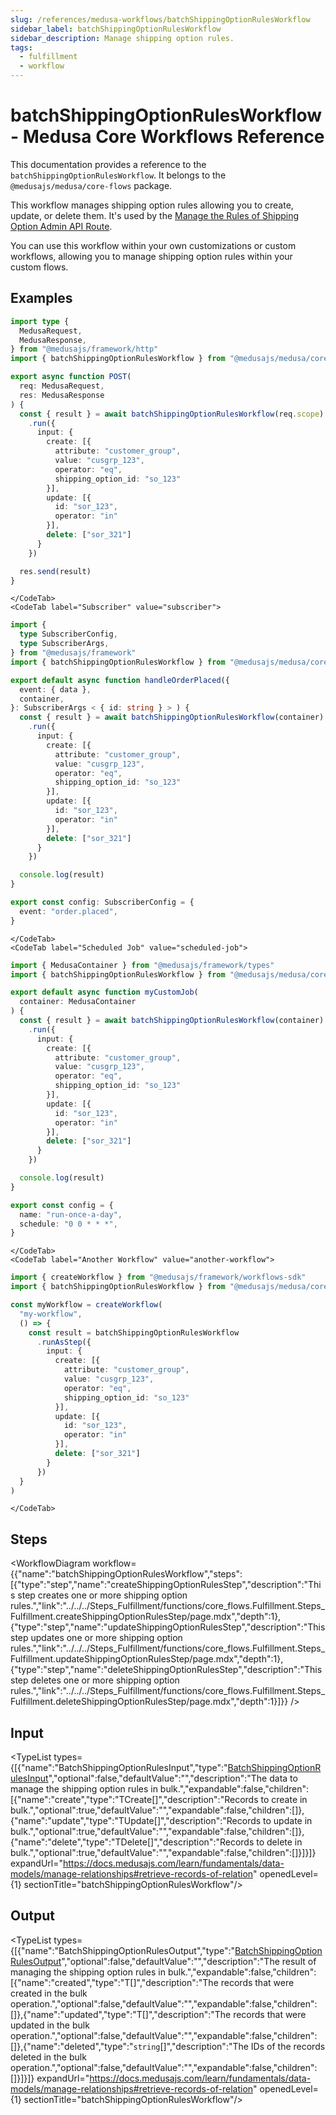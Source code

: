 ```yaml
---
slug: /references/medusa-workflows/batchShippingOptionRulesWorkflow
sidebar_label: batchShippingOptionRulesWorkflow
sidebar_description: Manage shipping option rules.
tags:
  - fulfillment
  - workflow
---
```



# batchShippingOptionRulesWorkflow - Medusa Core Workflows Reference

This documentation provides a reference to the `batchShippingOptionRulesWorkflow`. It belongs to the `@medusajs/medusa/core-flows` package.

This workflow manages shipping option rules allowing you to create, update, or delete them. It's used by the
[Manage the Rules of Shipping Option Admin API Route](https://docs.medusajs.com/api/admin#shipping-options\_postshippingoptionsidrulesbatch).

You can use this workflow within your own customizations or custom workflows, allowing you to 
manage shipping option rules within your custom flows.

<SourceCodeLink link="https://github.com/medusajs/medusa/blob/2f7ec55f2e37df2696c8c1d639f727fcdfd8d9e6/packages/core/core-flows/src/fulfillment/workflows/batch-shipping-option-rules.ts#L76" />

## Examples

<CodeTabs group="workflow-exection">
    <CodeTab label="API Route" value="api-route">
    
```ts title="src/api/workflow/route.ts"
import type {
  MedusaRequest,
  MedusaResponse,
} from "@medusajs/framework/http"
import { batchShippingOptionRulesWorkflow } from "@medusajs/medusa/core-flows"

export async function POST(
  req: MedusaRequest,
  res: MedusaResponse
) {
  const { result } = await batchShippingOptionRulesWorkflow(req.scope)
    .run({
      input: {
        create: [{
          attribute: "customer_group",
          value: "cusgrp_123",
          operator: "eq",
          shipping_option_id: "so_123"
        }],
        update: [{
          id: "sor_123",
          operator: "in"
        }],
        delete: ["sor_321"]
      }
    })

  res.send(result)
}
```

    </CodeTab>
    <CodeTab label="Subscriber" value="subscriber">
    
```ts title="src/subscribers/order-placed.ts"
import {
  type SubscriberConfig,
  type SubscriberArgs,
} from "@medusajs/framework"
import { batchShippingOptionRulesWorkflow } from "@medusajs/medusa/core-flows"

export default async function handleOrderPlaced({
  event: { data },
  container,
}: SubscriberArgs < { id: string } > ) {
  const { result } = await batchShippingOptionRulesWorkflow(container)
    .run({
      input: {
        create: [{
          attribute: "customer_group",
          value: "cusgrp_123",
          operator: "eq",
          shipping_option_id: "so_123"
        }],
        update: [{
          id: "sor_123",
          operator: "in"
        }],
        delete: ["sor_321"]
      }
    })

  console.log(result)
}

export const config: SubscriberConfig = {
  event: "order.placed",
}
```

    </CodeTab>
    <CodeTab label="Scheduled Job" value="scheduled-job">
    
```ts title="src/jobs/message-daily.ts"
import { MedusaContainer } from "@medusajs/framework/types"
import { batchShippingOptionRulesWorkflow } from "@medusajs/medusa/core-flows"

export default async function myCustomJob(
  container: MedusaContainer
) {
  const { result } = await batchShippingOptionRulesWorkflow(container)
    .run({
      input: {
        create: [{
          attribute: "customer_group",
          value: "cusgrp_123",
          operator: "eq",
          shipping_option_id: "so_123"
        }],
        update: [{
          id: "sor_123",
          operator: "in"
        }],
        delete: ["sor_321"]
      }
    })

  console.log(result)
}

export const config = {
  name: "run-once-a-day",
  schedule: "0 0 * * *",
}
```

    </CodeTab>
    <CodeTab label="Another Workflow" value="another-workflow">
    
```ts title="src/workflows/my-workflow.ts"
import { createWorkflow } from "@medusajs/framework/workflows-sdk"
import { batchShippingOptionRulesWorkflow } from "@medusajs/medusa/core-flows"

const myWorkflow = createWorkflow(
  "my-workflow",
  () => {
    const result = batchShippingOptionRulesWorkflow
      .runAsStep({
        input: {
          create: [{
            attribute: "customer_group",
            value: "cusgrp_123",
            operator: "eq",
            shipping_option_id: "so_123"
          }],
          update: [{
            id: "sor_123",
            operator: "in"
          }],
          delete: ["sor_321"]
        }
      })
  }
)
```

    </CodeTab>
  </CodeTabs>

## Steps

<WorkflowDiagram workflow={{"name":"batchShippingOptionRulesWorkflow","steps":[{"type":"step","name":"createShippingOptionRulesStep","description":"This step creates one or more shipping option rules.","link":"../../../Steps_Fulfillment/functions/core_flows.Fulfillment.Steps_Fulfillment.createShippingOptionRulesStep/page.mdx","depth":1},{"type":"step","name":"updateShippingOptionRulesStep","description":"This step updates one or more shipping option rules.","link":"../../../Steps_Fulfillment/functions/core_flows.Fulfillment.Steps_Fulfillment.updateShippingOptionRulesStep/page.mdx","depth":1},{"type":"step","name":"deleteShippingOptionRulesStep","description":"This step deletes one or more shipping option rules.","link":"../../../Steps_Fulfillment/functions/core_flows.Fulfillment.Steps_Fulfillment.deleteShippingOptionRulesStep/page.mdx","depth":1}]}} />

## Input

<TypeList types={[{"name":"BatchShippingOptionRulesInput","type":"[BatchShippingOptionRulesInput](../../../../types/core_flows.BatchShippingOptionRulesInput/page.mdx)","optional":false,"defaultValue":"","description":"The data to manage the shipping option rules in bulk.","expandable":false,"children":[{"name":"create","type":"TCreate[]","description":"Records to create in bulk.","optional":true,"defaultValue":"","expandable":false,"children":[]},{"name":"update","type":"TUpdate[]","description":"Records to update in bulk.","optional":true,"defaultValue":"","expandable":false,"children":[]},{"name":"delete","type":"TDelete[]","description":"Records to delete in bulk.","optional":true,"defaultValue":"","expandable":false,"children":[]}]}]} expandUrl="https://docs.medusajs.com/learn/fundamentals/data-models/manage-relationships#retrieve-records-of-relation" openedLevel={1} sectionTitle="batchShippingOptionRulesWorkflow"/>

## Output

<TypeList types={[{"name":"BatchShippingOptionRulesOutput","type":"[BatchShippingOptionRulesOutput](../../../../types/core_flows.BatchShippingOptionRulesOutput/page.mdx)","optional":false,"defaultValue":"","description":"The result of managing the shipping option rules in bulk.","expandable":false,"children":[{"name":"created","type":"T[]","description":"The records that were created in the bulk operation.","optional":false,"defaultValue":"","expandable":false,"children":[]},{"name":"updated","type":"T[]","description":"The records that were updated in the bulk operation.","optional":false,"defaultValue":"","expandable":false,"children":[]},{"name":"deleted","type":"`string`[]","description":"The IDs of the records deleted in the bulk operation.","optional":false,"defaultValue":"","expandable":false,"children":[]}]}]} expandUrl="https://docs.medusajs.com/learn/fundamentals/data-models/manage-relationships#retrieve-records-of-relation" openedLevel={1} sectionTitle="batchShippingOptionRulesWorkflow"/>
